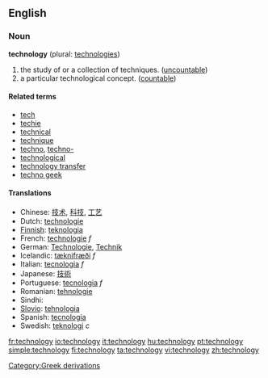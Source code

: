 ==English==
===Noun===
'''technology''' (plural: [[technologies]])

# the study of or a collection of techniques. ([[uncountable]])
# a particular technological concept. ([[countable]])

====Related terms====
*[[tech]]
*[[techie]]
*[[technical]]
*[[technique]]
*[[techno]], [[techno-]]
*[[technological]]
*[[technology transfer]]
*[[techno geek]]

====Translations====
*Chinese: [[技术]], [[科技]], [[工艺]]
*Dutch: [[technologie]]
*[[Finnish]]: [[teknologia]]
*French: [[technologie]] ''f''
*German: [[Technologie]], [[Technik]]
*Icelandic: [[tæknifræði]] ''f'' 
*Italian: [[tecnologia]] ''f''
*Japanese: [[技術]]
*Portuguese: [[tecnologia]] ''f''
*Romanian: [[tehnologie]]
*Sindhi: {{SDchar|ٽيڪِنِيڀِياسُ}}
*[[Slovio]]: [[tehnologia]]
*Spanish: [[tecnología]]
*Swedish: [[teknologi]] ''c''
[[Category:Greek derivations]]

[[fr:technology]]
[[io:technology]]
[[it:technology]]
[[hu:technology]]
[[pt:technology]]
[[simple:technology]]
[[fi:technology]]
[[ta:technology]]
[[vi:technology]]
[[zh:technology]]
